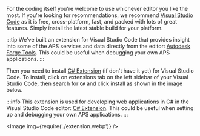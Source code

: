 
For the coding itself you're welcome to use whichever editor you like the most.
If you're looking for recommendations, we recommend [Visual Studio Code](https://code.visualstudio.com)
as it is free, cross-platform, fast, and packed with lots of great features.
Simply install the latest stable build for your platform.

:::tip
We've built an extension for Visual Studio Code that provides insight into
some of the APS services and data directly from the editor:
[Autodesk Forge Tools](https://marketplace.visualstudio.com/items?itemName=petrbroz.vscode-forge-tools).
This could be useful when debugging your own APS applications.
:::


Then you need to install [C# Extension](https://marketplace.visualstudio.com/items?itemName=ms-dotnettools.csharp) (if don't have it yet) for Visual Studio Code. To install, click on extensions tab on the left sidebar of your Visual Studio Code, then search for ```C#``` and click install as shown in the image below.

:::info
This extension is used for developing web applications in C# in the Visual Studio Code editor:
[C# Extension](https://marketplace.visualstudio.com/items?itemName=ms-dotnettools.csharp).
This could be useful when setting up and debugging your own APS applications.
:::

<Image img={require('./extension.webp')} />

